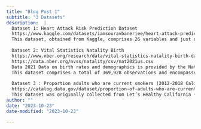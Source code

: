 ```yaml
---
title: "Blog Post 1"
subtitle: "3 Datasets"
description:  |
  Dataset 1: Heart Attack Risk Prediction Dataset 
  https://www.kaggle.com/datasets/iamsouravbanerjee/heart-attack-prediction-dataset
  This dataset, obtained from Kaggle, comprises 26 variables and just over 8000 observations. Its original purpose was to assess the risk of a heart attack, but it also includes variables related to other medical conditions, such as stress level, diabetes, obesity, and more. Using these variables, we can explore various questions, such as identifying the demographic groups most likely to develop specific medical conditions. These demographics include but are not limited to sex, age, and country of origin. While the dataset lacks a specific ethnicity variable, it can be adapted to compare different regions and create ethnic-like categories, enabling comparisons between Latin ethnic groups from Europe and South America, among other possibilities, without making broad assumptions or stereotyping. 
  
  Dataset 2: Vital Statistics Natality Birth
  https://www.nber.org/research/data/vital-statistics-natality-birth-data
  https://data.nber.org/nvss/natality/csv/nat2021us.csv
  Data 2021 Data on birth rates and demographics is provided by the National Vital Statistics System of the National Center for Health Statistics. This data pertains to births that occurred in a specific calendar year and is derived from information extracted from birth certificates submitted to vital statistics offices in each state and the District of Columbia. The data files for the United States are structured as follows: Prior to 1972, data was based on a 50-percent sample of birth certificates from all states. However, starting in 1972, data transitioned to a 100-percent sample of birth certificates from certain states, while the remaining states continued to provide a 50-percent sample. Over time, the number of states contributing 100 percent of their records has grown, encompassing all states and the District of Columbia by 1985. 
  This dataset comprises a total of 369,928 observations and encompasses 225 factors, which include variables such as the racial background of parents and the health condition of the newborn. Specifically,interested in examining the relationship between a mother's education, race, and age in this dataset. \
  
  Dataset 3 : Proportion adults who are current smokers (2012-2018 California) 
  https://catalog.data.gov/dataset/proportion-of-adults-who-are-current-smokers-lghc-indicator-b50c4
  This dataset was originally collected from Let’s Healthy California (https://letsgethealthy.ca.gov/.), an organization dedicated to fostering a collaborative and systematic approach to assess and monitor the health status of Californians. The data within this dataset are amassed monthly, drawing from a random sample of Californians aged 18 and above. Our objective is to delve into the trends and prevalence of smoking among adults in California. Furthermore, we aim to find the interplay between various variables present in the dataset and understand how they influence smoking percentages.
author: ""
date: "2023-10-23"
date-modified: "2023-10-23"

---
```


